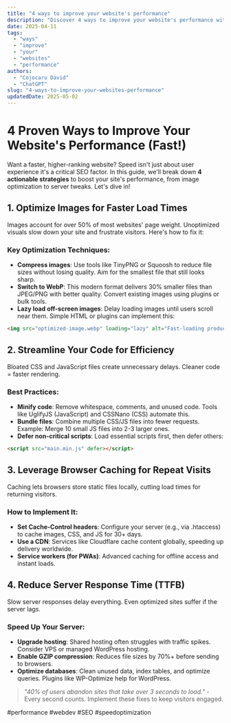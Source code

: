 ```yaml
---
title: "4 ways to improve your website's performance"
description: "Discover 4 ways to improve your website's performance with this in-depth guide, providing actionable insights and practical tips to boost your knowledge and results."
date: 2025-04-11
tags:
  - "ways"
  - "improve"
  - "your"
  - "websites"
  - "performance"
authors:
  - "Cojocaru David"
  - "ChatGPT"
slug: "4-ways-to-improve-your-websites-performance"
updatedDate: 2025-05-02
---
```


# 4 Proven Ways to Improve Your Website's Performance (Fast!)

Want a faster, higher-ranking website? Speed isn't just about user experience it's a critical SEO factor. In this guide, we'll break down **4 actionable strategies** to boost your site's performance, from image optimization to server tweaks. Let's dive in!

## 1. Optimize Images for Faster Load Times

Images account for over 50% of most websites' page weight. Unoptimized visuals slow down your site and frustrate visitors. Here's how to fix it:

### Key Optimization Techniques:

- **Compress images**: Use tools like TinyPNG or Squoosh to reduce file sizes without losing quality. Aim for the smallest file that still looks sharp.
- **Switch to WebP**: This modern format delivers 30% smaller files than JPEG/PNG with better quality. Convert existing images using plugins or bulk tools.
- **Lazy load off-screen images**: Delay loading images until users scroll near them. Simple HTML or plugins can implement this:

```html
<img src="optimized-image.webp" loading="lazy" alt="Fast-loading product photo">
```

## 2. Streamline Your Code for Efficiency

Bloated CSS and JavaScript files create unnecessary delays. Cleaner code = faster rendering.

### Best Practices:

- **Minify code**: Remove whitespace, comments, and unused code. Tools like UglifyJS (JavaScript) and CSSNano (CSS) automate this.
- **Bundle files**: Combine multiple CSS/JS files into fewer requests. Example: Merge 10 small JS files into 2-3 larger ones.
- **Defer non-critical scripts**: Load essential scripts first, then defer others:

```html
<script src="main.min.js" defer></script>
```

## 3. Leverage Browser Caching for Repeat Visits

Caching lets browsers store static files locally, cutting load times for returning visitors.

### How to Implement It:

- **Set Cache-Control headers**: Configure your server (e.g., via .htaccess) to cache images, CSS, and JS for 30+ days.
- **Use a CDN**: Services like Cloudflare cache content globally, speeding up delivery worldwide.
- **Service workers (for PWAs)**: Advanced caching for offline access and instant loads.

## 4. Reduce Server Response Time (TTFB)

Slow server responses delay everything. Even optimized sites suffer if the server lags.

### Speed Up Your Server:

- **Upgrade hosting**: Shared hosting often struggles with traffic spikes. Consider VPS or managed WordPress hosting.
- **Enable GZIP compression**: Reduces file sizes by 70%+ before sending to browsers.
- **Optimize databases**: Clean unused data, index tables, and optimize queries. Plugins like WP-Optimize help for WordPress.

> _"40% of users abandon sites that take over 3 seconds to load."_ - Every second counts. Implement these fixes to keep visitors engaged.

#performance #webdev #SEO #speedoptimization